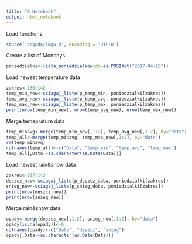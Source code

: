 ```yaml
---
title: "R Notebook"
output: html_notebook
---
```


Load functions

```r
source('pogoda/imgw.R', encoding = 'UTF-8')
```

Create a list of Mondays

```r
poniedzialki<-lista_poniedzialkow(do=as.POSIXct("2017-04-10"))
```

Load newest temperature data

```r
zakres<-136:142
temp_min_new<-sciagaj_liste(p_temp_min, poniedzialki[zakres])
temp_avg_new<-sciagaj_liste(p_temp_avg, poniedzialki[zakres])
temp_max_new<-sciagaj_liste(p_temp_max, poniedzialki[zakres])
print(nrow(temp_min_new), nrow(temp_avg_new), nrow(temp_max_new))

```

Merge temeprature data

```r
temp_minavg<-merge(temp_min_new[,1:2], temp_avg_new[,1:2], by="data")
temp_all<-merge(temp_minavg, temp_max_new[,1:2], by="data")
rm(temp_minavg)
colnames(temp_all)<-c("Data", "temp_min", "temp_avg", "temp_max")
temp_all[,Data:=as.character(as.Date(Data))]

```

Load newest rain&snow data

```r
zakres<-137:142
deszcz_new<-sciagaj_liste(p_deszcz_doba, poniedzialki[zakres])
snieg_new<-sciagaj_liste(p_snieg_doba, poniedzialki[zakres])
print(nrow(deszcz_new))
print(nrow(snieg_new))

```

Merge rain&snow data

```r
opady<-merge(deszcz_new[,1:2], snieg_new[,1:2], by="data")
opady[is.na(opady)]<-0
colnames(opady)<-c("Data", "deszcz", "snieg")
opady[,Data:=as.character(as.Date(Data))]

```
